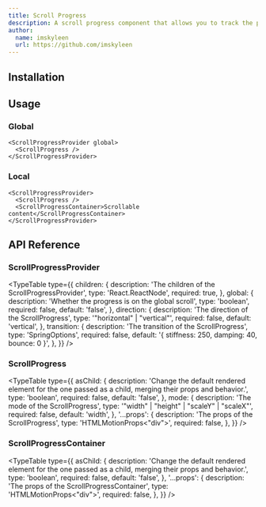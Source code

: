 ```yaml
---
title: Scroll Progress
description: A scroll progress component that allows you to track the progress of a scrollable element.
author:
  name: imskyleen
  url: https://github.com/imskyleen
---
```


<ComponentPreview name="demo-primitives-animate-scroll-progress" />

## Installation

<ComponentInstallation name="primitives-animate-scroll-progress" />

## Usage

### Global

```tsx
<ScrollProgressProvider global>
  <ScrollProgress />
</ScrollProgressProvider>
```

### Local

```tsx
<ScrollProgressProvider>
  <ScrollProgress />
  <ScrollProgressContainer>Scrollable content</ScrollProgressContainer>
</ScrollProgressProvider>
```

## API Reference

### ScrollProgressProvider

<TypeTable
  type={{
    children: {
      description: 'The children of the ScrollProgressProvider',
      type: 'React.ReactNode',
      required: true,
    },
    global: {
      description: 'Whether the progress is on the global scroll',
      type: 'boolean',
      required: false,
      default: 'false',
    },
    direction: {
      description: 'The direction of the ScrollProgress',
      type: '"horizontal" | "vertical"',
      required: false,
      default: 'vertical',
    },
    transition: {
      description: 'The transition of the ScrollProgress',
      type: 'SpringOptions',
      required: false,
      default: '{ stiffness: 250, damping: 40, bounce: 0 }',
    },
  }}
/>

### ScrollProgress

<TypeTable
  type={{
    asChild: {
      description:
        'Change the default rendered element for the one passed as a child, merging their props and behavior.',
      type: 'boolean',
      required: false,
      default: 'false',
    },
    mode: {
      description: 'The mode of the ScrollProgress',
      type: '"width" | "height" | "scaleY" | "scaleX"',
      required: false,
      default: 'width',
    },
    '...props': {
      description: 'The props of the ScrollProgress',
      type: 'HTMLMotionProps<"div">',
      required: false,
    },
  }}
/>

### ScrollProgressContainer

<TypeTable
  type={{
    asChild: {
      description:
        'Change the default rendered element for the one passed as a child, merging their props and behavior.',
      type: 'boolean',
      required: false,
      default: 'false',
    },
    '...props': {
      description: 'The props of the ScrollProgressContainer',
      type: 'HTMLMotionProps<"div">',
      required: false,
    },
  }}
/>
